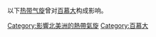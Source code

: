 以下[[热带气旋|热带气旋]]曾对[[百慕大|百慕大]]构成影响。

[[Category:影響北美洲的熱帶氣旋|Category:影響北美洲的熱帶氣旋]]
[[Category:百慕大|Category:百慕大]]